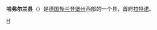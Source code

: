 {{Unreferenced|time=2018-09-04T06:13:03+00:00}}
{{德国县级行政单位
| 县徽图 = Image:DEU Havelland COA.svg
| 在德国内的位置图 = Image:Lage des Landkreises Havelland in Deutschland.png
| 所属联邦州 = 勃兰登堡州
| 所属行政区 = 
| 首府 = 拉特诺
| 面积 = 1727.3
| 人口 = 158,236
| 统计时间 = 2015年12月31日
| 人口密度 = 92
| 汽车牌号 = HVL, NAU, RN
| 下设城镇 = 7个市、19个镇
| 政府地址 = Platz der Freiheit 1<br />14712 Rathenow
| 政府网站 = www.havelland.de
| 在州内的位置图 = Image:Brandenburg hvl.png
|}}

'''哈弗尔兰县'''（{{lang-de|Landkreis Havelland}}）是[[德国|德国]][[勃兰登堡州|勃兰登堡州]]西部的一个县，首府[[拉特诺|拉特诺]]。

{{勃兰登堡州行政区划}}

{{Authority control}}
[[Category:勃兰登堡州的县|H]]